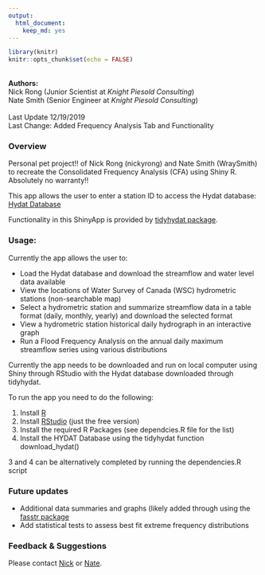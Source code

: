 ```yaml
---
output: 
  html_document: 
    keep_md: yes
---
```


```r
library(knitr)
knitr::opts_chunk$set(echo = FALSE)
```
<br/>
**Authors:** <br/>
Nick Rong (Junior Scientist at *Knight Piesold Consulting*) <br/>
Nate Smith (Senior Engineer at *Knight Piesold Consulting*) <br/><br/>
Last Update 12/19/2019 <br/>
Last Change: Added Frequency Analysis Tab and Functionality <br/>

### Overview
Personal pet project!! of Nick Rong (nickyrong) and Nate Smith (WraySmith) to recreate the Consolidated Frequency Analysis (CFA) using Shiny R. Absolutely no warranty!!

This app allows the user to enter a station ID to access the Hydat database:
[Hydat Database](https://www.canada.ca/en/environment-climate-change/services/water-overview/quantity/monitoring/survey/data-products-services/national-archive-hydat.html)
<br/>

Functionality in this ShinyApp is provided by [tidyhydat package](https://github.com/ropensci/tidyhydat). 
<br/>


### Usage:
Currently the app allows the user to:

- Load the Hydat database and download the streamflow and water level data available 
- View the locations of Water Survey of Canada (WSC) hydrometric stations (non-searchable map)  
- Select a hydrometric station and summarize streamflow data in a table format (daily, monthly, yearly) and download the selected format  
- View a hydrometric station historical daily hydrograph in an interactive graph  
- Run a Flood Frequency Analysis on the annual daily maximum streamflow series using various distributions  

Currently the app needs to be downloaded and run on local computer using Shiny through RStudio with the Hydat database downloaded through tidyhydat.
<br/>

To run the app you need to do the following:

1) Install [R](https://cran.r-project.org/)
2) Install [RStudio](https://rstudio.com/products/rstudio/download/) (just the free version)
3) Install the required R Packages (see dependcies.R file for the list)
4) Install the HYDAT Database using the tidyhydat function download_hydat()  

3 and 4 can be alternatively completed by running the dependencies.R script
<br/>

### Future updates

- Additional data summaries and graphs (likely added through using the [fasstr package](https://github.com/bcgov/fasstr) 
- Add statistical tests to assess best fit extreme frequency distributions  

### Feedback & Suggestions

Please contact [Nick](https://github.com/nickyrong) or [Nate](https://github.com/WraySmith).
<br/>
